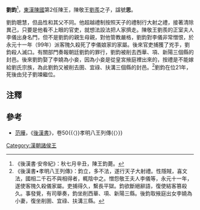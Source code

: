 '''劉鈞'''{{BD|1世紀|？|117年|9月13日|L}}<ref>《後漢書·安帝紀》：秋七月辛丑，陳王鈞薨。</ref>，[[東漢|東漢]][[陳國|陳國]]第2任陳王，陳敬王[[劉羨_(陳王)|劉羨]]之子，諡號'''思'''。

劉鈞聰慧，但品性和其父不同。他超越禮制按照天子的禮制行大射之禮，接著清除異己，只要是他看不上眼的官吏，就想法設法把人家擠走。陳敬王劉羨的正室夫人李儀出身名門，但不是劉鈞的親生母親，對他管教嚴格，劉鈞對李儀非常憎恨，於永元十一年（99年）派客隗久殺死了李儀娘家的家屬。後來官吏捕獲了兇手，劉鈞殺人滅口。有關部門奏報朝廷劉鈞的罪行，劉鈞被削去西華、項、新陽三個縣的封邑。後來劉鈞娶了李嬈為小妾，因為小妾是從皇宮掖庭裡出來的，按禮是不能嫁給劉氏宗族，為此劉鈞又被削去圉、宜祿、扶溝三個縣的封邑。<ref>《後漢書•孝明八王列傳》：鈞立，多不法，遂行天子大射禮。性隱賊，喜文法，國相二千石不與相得者，輒陰中之。憎怨敬王夫人李儀等，永元十一年，遂使客隗久殺儀家屬。吏捕得久，繫長平獄。鈞欲斷絕辭語，復使結客篡殺久。事發覺，有司舉奏，鈞坐削西華、項、新陽三縣。後鈞取掖庭出女李嬈為小妻，復坐削圉、宜祿、扶溝三縣。</ref>劉鈞在位21年，死後由兒子劉竦繼位。

== 注釋 ==
{{Reflist}}

== 參考 ==
*[[范曄|范曄]]，《[[後漢書|後漢書]]》，卷50{{〈}}孝明八王列傳{{〉}}

{{start box}}
{{s-before|[[劉羨_(陳王)|劉羨]]}}
{{s-title|[[東漢|東漢]][[陳王|陳王]]|97年—117年}}
{{s-after|[[劉竦_(陳王)|劉竦]]}}
{{end box}}
{{漢朝淮陽國與陳國}}

[[Category:漢朝諸侯王|Category:漢朝諸侯王]]